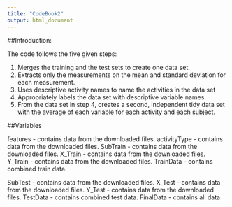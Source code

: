 ```yaml
---
title: "CodeBook2"
output: html_document
---
```


##Introduction:

The code follows the five given steps:

1. Merges the training and the test sets to create one data set.
2. Extracts only the measurements on the mean and standard deviation for each measurement.
3. Uses descriptive activity names to name the activities in the data set
4. Appropriately labels the data set with descriptive variable names.
5. From the data set in step 4, creates a second, independent tidy data set with the average of each variable for each activity and each subject.

##Variables

features - contains data from the downloaded files.
activityType  - contains data from the downloaded files.
SubTrain  - contains data from the downloaded files.
X_Train  - contains data from the downloaded files.
Y_Train  - contains data from the downloaded files.
TrainData  - contains combined train data.

SubTest - contains data from the downloaded files.
X_Test - contains data from the downloaded files.
Y_Test - contains data from the downloaded files.
TestData - contains combined test data.
FinalData - contains all data
